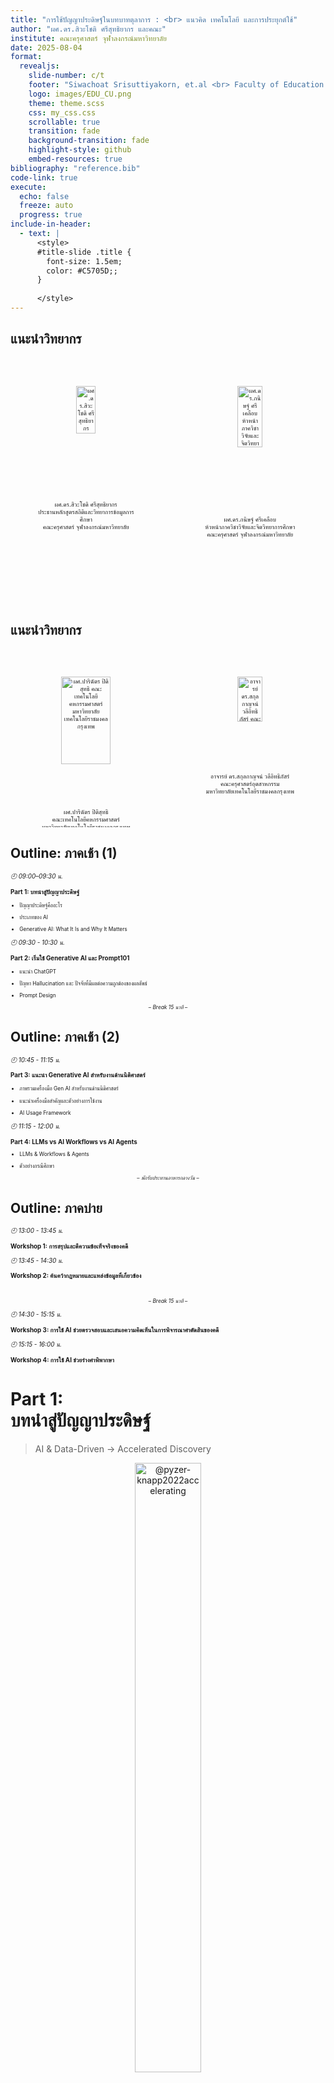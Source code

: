 ```yaml
---
title: "การใช้ปัญญาประดิษฐ์ในบทบาทตุลาการ : <br> แนวคิด เทคโนโลยี และการประยุกต์ใช้"
author: "ผศ.ดร.สิวะโชติ ศรีสุทธิยากร และคณะ"
institute: คณะครุศาสตร์ จุฬาลงกรณ์มหาวิทยาลัย
date: 2025-08-04
format:
  revealjs:
    slide-number: c/t
    footer: "Siwachoat Srisuttiyakorn, et.al <br> Faculty of Education Chulalongkorn University"
    logo: images/EDU_CU.png
    theme: theme.scss
    css: my_css.css
    scrollable: true
    transition: fade
    background-transition: fade
    highlight-style: github
    embed-resources: true
bibliography: "reference.bib"
code-link: true
execute:
  echo: false
  freeze: auto
  progress: true
include-in-header:
  - text: |
      <style>
      #title-slide .title {
        font-size: 1.5em;
        color: #C5705D;; 
      }
      
      </style>
---
```


## แนะนำวิทยากร

::::::: columns
:::: {.column width="50%"}
<center>

<br>

::: {style="font-size:70%;"}
![<br>ผศ.ดร.สิวะโชติ ศรีสุทธิยากร <br> ประธานหลักสูตรสถิติและวิทยาการข้อมูลการศึกษา <br> คณะครุศาสตร์ จุฬาลงกรณ์มหาวิทยาลัย](https://www.edu.chula.ac.th/sites/default/files/users/user31/SCC-removebg-preview.png){width="44%"}
:::

</center>
::::

:::: {.column width="50%"}
<center>

<br>

::: {style="font-size:70%;"}
![<br>ผศ.ดร.กนิษฐ์ ศรีเคลือบ <br> ห้วหน้าภาควิชาวิจัยและจิตวิทยาการศึกษา <br> คณะครุศาสตร์ จุฬาลงกรณ์มหาวิทยาลัย](https://www.edu.chula.ac.th/sites/default/files/users/user31/KSK-removebg-preview.png){width="50%"}
:::

</center>
::::
:::::::

## แนะนำวิทยากร

::::::: columns
:::: {.column width="50%"}
<center>

<br>

::: {style="font-size:70%;"}
![<br>ผศ.ปาริฉัตร ปิติสุทธิ <br> คณะเทคโนโลยีคหกรรมศาสตร์ <br> มหาวิทยาลัยเทคโนโลยีราชมงคลกรุงเทพ](images/oil.png){width="70%"}
:::

</center>
::::

:::: {.column width="50%"}
<center>

<br>

::: {style="font-size:70%;"}
![<br>อาจารย์ ดร.สกุลกาญจน์ วลีอิทธิภัสร์ <br> คณะครุศาสตร์อุตสาหกรรม <br> มหาวิทยาลัยเทคโนโลยีราชมงคลกรุงเทพ](images/JA.png){width="50%"}
:::

</center>
::::
:::::::

## Outline: ภาคเช้า (1)

::: {style="font-size:70%;"}
*🕘 09:00–09:30 น.*

**Part 1: บทนำสู่ปัญญาประดิษฐ์**
:::

::: {style="font-size:60%;"}
-   ปัญญาประดิษฐ์คืออะไร

-   ประเภทของ AI

-   Generative AI: What It Is and Why It Matters
:::

::: {style="font-size:70%;"}
*🕘 09:30 - 10:30 น.*

**Part 2: เริ่มใช้ Generative AI และ Prompt101**
:::

::: {style="font-size:60%;"}
-   แนะนำ ChatGPT

-   ปัญหา Hallucination และ ปัจจัยที่มีผลต่อความถูกต้องของผลลัพธ์

-   Prompt Design

<center>-- *Break 15 นาที* --</center>
:::

## Outline: ภาคเช้า (2)

::: {style="font-size:70%;"}
*🕘 10:45 - 11:15 น.*

**Part 3: แนะนำ Generative AI สำหรับงานด้านนิติศาสตร์**
:::

::: {style="font-size:60%;"}
-   ภาพรวมเครื่องมือ Gen AI สำหรับงานด้านนิติศาสตร์

-   แนะนำเครื่องมือสำคัญและตัวอย่างการใช้งาน

-   AI Usage Framework
:::

::: {style="font-size:70%;"}
*🕘 11:15 - 12:00 น.*

**Part 4: LLMs vs AI Workflows vs AI Agents**
:::

::: {style="font-size:60%;"}
-   LLMs & Workflows & Agents

-   ตัวอย่างกรณีศึกษา

<center>-- *พักรับประทานอาหารกลางวัน* --</center>
:::

## Outline: ภาคบ่าย

::: {style="font-size:70%;"}
*🕘 13:00 - 13:45 น.*

**Workshop 1: การสรุปและตีความข้อเท็จจริงของคดี**
:::

::: {style="font-size:70%;"}
*🕘 13:45 - 14:30 น.*

**Workshop 2: ค้นคว้ากฎหมายและแหล่งข้อมูลที่เกี่ยวข้อง**
:::

::: {style="font-size:60%;\""}
<br>

<center>-- *Break 15 นาที* --</center>
:::

::: {style="font-size:70%;"}
*🕘 14:30 - 15:15 น.*

**Workshop 3: การใช้ AI ช่วยตรวจสอบและเสนอความคิดเห็นในการพิจารณาคำตัดสินของคดี**
:::

::: {style="font-size:70%;"}
*🕘 15:15 - 16:00 น.*

**Workshop 4: การใช้ AI ช่วยร่างคำพิพากษา**
:::

# Part 1: <br>บทนำสู่ปัญญาประดิษฐ์

> AI & Data-Driven → Accelerated Discovery

<center>

![@pyzer-knapp2022accelerating](img/paradigm.png){width="50%"}

</center>

## ปัญญาประดิษฐ์คืออะไร ?

-   สาขาวิชา (Discipline) : AI เป็นสาขาวิชาหนึ่งในวิทยาการคอมพิวเตอร์ที่มุ่งเน้นศึกษาและพัฒนาวิธีการ/ทฤษฎีเพื่อสร้างโปรแกรม/เครื่องจักรที่สามารถเลียนแบบความสามารถของสมองมนุษย์

    -   การเรียนรู้ (learning)

    -   การให้เหตุผล (reasoning)

    -   การรับรู้ (perception)

    -   การแก้ปัญหา (problem solving)

    -   การปรับตัว (adaption)

## AI Ecosystem {.smaller}

<br>

![](https://media.springernature.com/full/springer-static/image/chp%3A10.1007%2F978-981-19-2879-6_1/MediaObjects/513316_1_En_1_Fig8_HTML.png){width="70%"}

## AI ไม่ได้มีแค่ ChatGPT, Gemini, Claude, ...

<br>

<center>

![@HuaweiTechnologies_Co_Ltd2023](images/stop-confusing-ai-with-generative-ai-v0-CqIVwX9Is9V1xygjLNaKYc14YKZuewL10xylYBKOuH4.webp){width="50%"}

</center>

## ประเภทของ AI

<br>

<center>

![@datakeen2020ai](img/3_stages_of_ai.png){width="90%"}

</center>

## AI in the Modern World (1) {.smaller}

:::::::::: columns
:::::: {.column width="50%"}
![](img/eyeAI.png){width="60%"}

> ::: {style="font-size: 50%;"}
> "Using **two types of neural network** - mathematical systems for identifying patterns in images or data - the Al system quickly **learnt to identify ten features of eye disease** from highly complex optical coherence tomography (OCT) scans. **The system was then able to recommend a referral decision based on the most urgent conditions detected.**" ... "Al was able to make the right referral recommendation more than **94% of the time** ..."
> :::

::: {style="font-size: 50%;"}
-   Diabetic Retinopathy

-   Age-related Macular Degeneration

-   Glaucoma

-   Retinal Detachment

-   Optic Neuropathy
:::

:::: {style="font-size: 70%;"}
::: caption2
https://www.ucl.ac.uk/ioo/news/2018/aug/artificial-intelligence-equal-experts-detecting-eye-diseases [-@ucl2018ai]
:::
::::
::::::

::::: {.column width="50%"}
Al system for breast cancer screening

![](img/ai_cancer.png){width="60%"} ![](img/ai_cancer2.png){width="70%"}

:::: {style="font-size: 50%;"}
</br>

::: caption
[@mckinney2020international]
:::
::::
:::::
::::::::::

## AI in the Modern World (2) {.smaller}

![https://knihovna.utb.cz/en/services/tools/grammarly/](images/paste-24.png)

## AI in the Modern World (3) {.smaller}

<left> ![สิวะโชติ และคณะ (2568)](images/paste-21.png){width="50%"}

::: caption2
สิวะโชติ และคณะ (2568)
:::

![](img/climate.png){width="75%"} </left>

::: caption2
@srisuttiyakorn2024technical
:::

## AI in the Modern World (4) {.smaller}

-   วิเคราะห์ร่องรอยความรู้

-   ทำนายแนวโน้มความรู้ในอนาคตจากร่องรอยความรู้ในปัจจุบัน

::::: columns
::: {.column width="50%"}
![](images/AI_example1.png){width="100%"}
:::

::: {.column width="50%"}
![@park2024enhancing](images/paste-23.png){fig-align="left" width="100%"}
:::
:::::

## AI in the Modern World (5) {.smaller}

-   AI chatbot ที่ออกแบบมาเพื่อเป็น “copilot” ด้านสุขภาพจิต

-   ใช้แนวทางของ CBT (Cognitive Behavioral Therapy) หรือ “การบำบัดทางความคิดและพฤติกรรม”

-   ติดตามสุขภาพจิตอย่างต่อเนื่อง

::::::: columns
:::: {.column width="50%"}
![](img/woebot.png){width="75%"}

::: caption2
https://woebothealth.com/[-@woebothealth2025]
:::
::::

:::: {.column width="40%"}
![](img/vitual_healthcare.png){width="100%"}

::: caption3
https://www.youper.ai/how-it-works
:::
::::
:::::::

## AI in the Modern World (6) {.smaller}

![](img/generativeAI_copy.png){width="40%"}

## Artificial Intelligence {.smaller}

<center>

![@HuaweiTechnologies_Co_Ltd2023](images/stop-confusing-ai-with-generative-ai-v0-CqIVwX9Is9V1xygjLNaKYc14YKZuewL10xylYBKOuH4.webp){width="50%"}

</center>

## Generative AI: What It Is and Why It Matters {.smaller}

<br>

::::::::: columns
::::::: {.column width="60%"}
::: {.fragment .fade-in style="font-size:80%;"}
**Generative AI** คือระบบปัญญาประดิษฐ์ที่สามารถสร้างข้อมูลใหม่ เช่น ข้อความ รูปภาพ เสียง โค้ด หรือวิดีโอ โดยอิงจากรูปแบบ (*patterns*) และโครงสร้าง (*structures*) ที่เรียนรู้จากข้อมูลจำนวนมาก
:::

::: {.fragment .fade-in style="font-size:80%;"}
กระบวนการสร้างไม่ได้เกิดจากการสุ่ม แต่เป็นการ **คำนวณทางสถิติ**\
เพื่อหา “ผลลัพธ์ที่มีความเป็นไปได้สูงสุด” ภายใต้บริบทที่กำหนด
:::

::: {.fragment .fade-in style="font-size:80%;"}
การสร้างเนื้อหาต้องอาศัย:

-   **Context**: บริบท เช่น ข้อความก่อนหน้า หรือข้อมูลแวดล้อม
-   **Prompt**: คำกระตุ้นที่ระบุภารกิจ รูปแบบ หรือเจตนาของผู้ใช้
:::

::: {.fragment .fade-in style="font-size:80%;"}
ผลลัพธ์ที่ได้จึงไม่ใช่ “ของใหม่โดยสมบูรณ์” (original content) แต่เป็นการจัดเรียงองค์ประกอบใหม่ตามความน่าจะเป็นของการเกิดร่วมกันของคำหรือพิกเซล ที่ คล้ายคลึงกับสิ่งที่เคยเรียนรู้มา แต่มีความยืดหยุ่นและสร้างสรรค์เพียงพอที่จะใช้งานในหลากหลายบริบท และตรงตามวัตถุประสงค์
:::
:::::::

::: {.column width="40%"}
![https://wordlift.io/blog/en/generative-ai-for-seo/](https://wordlift.io/blog/en/wp-content/uploads/sites/3/2023/07/Generative-AI-for-SEO-landscape-1.png)
:::
:::::::::

## Generative AI: หลักการทำงาน {.smaller}

<br>

::: {style="font-size:80%;"}
![](images/paste-26.png)
:::

# Part 2: เริ่มใช้ Generative AI และ Prompt 101

## ChatGPT {.smaller}

:::::: columns
:::: {.column width="50%"}
::: {style="font-size:90%;"}
1.  เข้าไปที่เว็บไซต์ [chat.openai.com](chat.openai.com)
2.  ลงทะเบียนหรือเข้าสู่ระบบ
3.  เลือกโมเดลที่ต้องการใช้
4.  ลองพิมพ์คำถามหรือคำสั่งในช่องข้อความ
5.  ตรวจสอบคำตอบที่ได้รับ ปรับปรุง และนำผลลัพธ์ไปใช้

![](images/paste-22.png){width="605"}
:::
::::

::: {.column width="50%"}
![https://openai.com/chatgpt/pricing/](images/paste-27.png)
:::
::::::

## ChatGPT {.smaller}

:::::: columns
:::: {.column width="50%"}
::: {style="font-size:90%;"}
1.  เข้าไปที่เว็บไซต์ [chat.openai.com](chat.openai.com)
2.  ลงทะเบียนหรือเข้าสู่ระบบ
3.  เลือกโมเดลที่ต้องการใช้
4.  ลองพิมพ์คำถามหรือคำสั่งในช่องข้อความ
5.  ตรวจสอบคำตอบที่ได้รับ ปรับปรุง และนำผลลัพธ์ไปใช้

![](images/paste-22.png){width="605"}
:::
::::

::: {.column width="50%"}
![](images/paste-28.png)
:::
::::::

## ChatGPT {.smaller}

:::::: columns
:::: {.column width="50%"}
::: {style="font-size:90%;"}
1.  เข้าไปที่เว็บไซต์ [chat.openai.com](chat.openai.com)
2.  ลงทะเบียนหรือเข้าสู่ระบบ
3.  เลือกโมเดลที่ต้องการใช้
4.  ลองพิมพ์คำถามหรือคำสั่งในช่องข้อความ
5.  ตรวจสอบคำตอบที่ได้รับ ปรับปรุง และนำผลลัพธ์ไปใช้

![](images/paste-22.png){width="605"}
:::
::::

::: {.column width="50%"}
![https://teamai.com/blog/large-language-models-llms/understanding-different-chatgpt-models/](images/paste-29.png)
:::
::::::

## กิจกรรมลองใช้ ChatGPT

> สถานการณ์ : ผู้เช่าได้ย้ายออกจากคอนโดตามสัญญาเช่าแล้ว แต่เจ้าของห้อง (ผู้ให้เช่า) แจ้งว่าจะไม่คืนเงินประกันจำนวน 15,000 บาท โดยอ้างว่าต้องนำไปซ่อมแซมห้อง

ผู้ให้เช่าทำผิดกฎหมายหรือไม่ ?

## กิจกรรมลองใช้ ChatGPT : Prompt แบบที่ 1 {visibility="hidden"}

::: {style="font-size:80%;"}
"ผมเป็นผู้เช่าได้ย้ายออกจากคอนโดตามสัญญาเช่าแล้ว แต่เจ้าของห้อง (ผู้ให้เช่า) แจ้งมาว่าจะไม่คืนเงินประกันจำนวน 15,000 บาท โดยอ้างว่าต้องนำไปซ่อมแซมห้อง แบบนี้ผิดกฎหมายมั้ย ไม่คืนได้หรอ??"
:::

## กิจกรรมลองใช้ ChatGPT : Prompt Design แบบที่ 2 {visibility="hidden"}

::: {style="font-size:80%;"}
ในฐานะที่ปรึกษากฎหมาย ช่วยวิเคราะห์สถานการณ์และให้คำแนะนำตามกฎหมายไทย

ข้อเท็จจริง:

1.  ทำสัญญาเช่าคอนโด 1 ปี สิ้นสุดวันที่ 30 มิถุนายน 2568 วางเงินประกัน 15,000 บาท

2.  ย้ายออกและส่งมอบห้องคืนในสภาพเรียบร้อยเมื่อวันที่ 30 มิถุนายน 2568

3.  วันนี้ (31 กรกฎาคม 2568) เจ้าของห้องแจ้งผ่าน LINE ว่าจะยึดเงินประกันทั้งหมด 15,000 บาท เพื่อเป็นค่าทาสีผนังใหม่ และค่าล้างแอร์ ซึ่งรายการเหล่านี้ไม่ได้ระบุว่าเป็นความเสียหายที่ผู้เช่าต้องรับผิดชอบในสัญญา

สิ่งที่ต้องการ: สิทธิของผู้เช่าตามกฎหมายในกรณีนี้มีอะไรบ้าง?

1.  การกระทำของเจ้าของห้องขัดต่อกฎหมายหรือไม่ อย่างไร?

2.  ขั้นตอนที่ควรดำเนินการต่อไปควรเป็นอย่างไรบ้าง (เรียงลำดับจากง่ายไปยาก)

3.  โปรดอ้างอิงตัวบทกฎหมายที่เกี่ยวข้อง เช่น ประกาศคณะกรรมการว่าด้วยสัญญาฯ
:::

## ปัญหา Hallucination {.smaller}

<left> ![](images/paste-30.png){width="45%"} </left>

<br>

AI hallucination หมายถึงกรณีที่ระบบปัญญาประดิษฐ์ (AI) สร้างเนื้อหาหรือคำตอบที่ **ไม่ได้อิงจากข้อมูลจริงหรือข้อมูลที่ได้รับมา** ซึ่งอาจทำให้ AI สร้างข้อมูลที่**ไม่ถูกต้อง นำไปสู่ความเข้าใจผิด หรือแต่งขึ้นทั้งหมด** ซึ่งอาจก่อให้เกิดปัญหาในหลายบริบทของการใช้งาน

-   **สร้างข้อมูลเท็จโดยสิ้นเชิง (total fabrication)** -- สร้างแก่นของเรื่องราวที่ไม่มีอยู่จริงขึ้นมาทั้งหมด เช่น อ้างอิงหลักฐานข้อมูลผิด ให้เหตุผลผิด นำไปสู่การสร้างข้อสรุปผิด

-   **ผสมผสานระหว่างข้อมูลจริงและเท็จ (mixing true & false)** -- หลักการโดยรวมถูกต้อง แต่อาจยกตัวอย่างหรือหลักฐานข้อมูลประกอบที่ไม่มีอยู่จริง

-   **สรุปความเกินจริง (faulty inference)** -- ข้อมูลตั้งต้นถูก แต่ข้อสรุปตีความเกินขอบเขตการอ้างอิงของข้อมูล

## ปัจจัยที่มีผลต่อความถูกต้อง/เหมาะสมของผลลัพธ์ {.smaller}

::: {style="font-size:85%;"}
-   **Model**

    -   พื้นความรู้เดิม (Knowledge Base) โมเดลถูก train มาด้วยข้อมูลอะไรบ้าง สิ้นสุด ณ ตอนไหน มีความเป็นปัจจุบันมากน้อยแค่ไหน

    -   สถาปัตยกรรมของโมเดล

    -   ขนาดและความสามารถในการให้เหตุผล โมเดลขนาดใหญ่มักมีความสามารถในการคิดเชิงเหตุผล หรือคิดในปัญหาซับซ้อนได้ดีกว่า

    -   การปรับจูนเฉพาะทาง (Fine-tuning) ช่วยให้โมเดลเข้าใจบริบทเฉพาะทางได้ดีขึ้น

-   **Prompt**

    -   กระบวนการกระตุ้นเพื่อให้ LLM แสดงผลลัพธ์ตามที่ต้องการ

    -   Prompt ชัดเจน ไม่กำกวม และบอกสิ่งที่ต้องการอย่างละเอียด จะได้ผลลัพธ์ที่ดีกว่า

    -   เทคนิคการ Prompt ที่แตกต่างกันอาจให้ผลลัพธ์แตกต่างกันไปด้วย (อาจไม่จริงเสมอไปโดยเฉพาะกับโมเดลขนาดใหญ่ที่มีประสิทธิภาพสูง เช่น gpt-o1, gpt-o3)

-   **Context**

    -   ข้อมูลแวดล้อมที่ป้อนเข้าไปพร้อมกับ Prompt เช่น เนื้อหาจากเอกสาร, บทสนทนาก่อนหน้า, หรือข้อมูลเฉพาะที่โมเดลไม่เคยรู้มาก่อน

    -   กระบวนการจัดหา Context ที่ถูกต้องก็เป็นปัจจัยที่มีผลด้วย
:::

## Prompt Design

> "คุณภาพของ prompt ส่งผลต่อคุณภาพของผลลัพธ์"

<center>

![https://llmnanban.akmmusai.pro/Introductory/Prompt-Elements/](https://llmnanban.akmmusai.pro/images/elements.png){width="50%"}

</center>

## เทคนิคการออกแบบ Prompt : In-Context Learning Strategy {.smaller}

-   **Basic Prompting**

    -   Zero-Shot Prompting

    -   One-Shot Prompting

    -   Few-Shot Prompting

-   **Advance Prompting**

    -   Chain-of-Thought

    -   Constitutional Prompting

    -   Template Design

## Zero-shot prompting

::: {style="font-size:80%;"}
เจ้าของหอพักเข้าห้องผู้เช่าโดยไม่แจ้งล่วงหน้า และนำทรัพย์สินของผู้เช่าออกไป ขอให้สรุปประเด็นข้อกฎหมายที่ต้องวินิจฉัย
:::

## One-Shot Prompting

::: {style="font-size:80%;"}
-   ตัวอย่าง: ภาษากฎหมาย: ผู้ใดลักทรัพย์ผู้อื่น ต้องระวางโทษจำคุกไม่เกินสามปี หรือปรับไม่เกินหกหมื่นบาท หรือทั้งจำทั้งปรับ\
    ภาษาชาวบ้าน: ถ้าใครขโมยของคนอื่น อาจติดคุกไม่เกิน 3 ปี หรือโดนปรับไม่เกิน 60,000 บาท หรือทั้งติดคุกทั้งโดนปรับ

-   ภาษากฎหมาย: ผู้ให้เช่าต้องส่งมอบทรัพย์ให้ผู้เช่าตามที่ตกลงกันไว้\
    ภาษาชาวบ้าน:...

<br>

แปลงข้อความทางกฎหมายให้เป็นภาษาที่ประชาชนเข้าใจง่าย
:::

## Few-Shot Prompting

::: {style="font-size:80%;"}
-   ตัวอย่างที่ 1:\
    สถานการณ์: นาย ก. ขโมยโทรศัพท์จากกระเป๋าของนาย ข.\
    กฎหมายที่เกี่ยวข้อง: ประมวลกฎหมายอาญา มาตรา 334 (ลักทรัพย์)

-   ตัวอย่างที่ 2:\
    สถานการณ์: นางสาว ค. ปลอมลายเซ็นในเช็คเงินสดเพื่อเบิกเงิน\
    กฎหมายที่เกี่ยวข้อง: ประมวลกฎหมายอาญา มาตรา 264 (ปลอมเอกสาร)

-   สถานการณ์ใหม่:\
    นาย ง. ทำร้ายร่างกายนาย จ. จนได้รับบาดเจ็บสาหัส\
    กฎหมายที่เกี่ยวข้อง:

<br>

ระบุหมวดกฎหมายหรือมาตราที่เกี่ยวข้องในประมวลกฎหมายอาญา
:::

## Chain-of-Thought (CoT) (1) {.smaller}

Chain-of-Thought Prompting คือเทคนิคการออกแบบ prompt ที่ให้โมเดลภาษารู้จักการคิดแบบมีเหตุผลเป็นขั้นเป็นตอน หรือแสดงวิธีคิด/วิธีทำออกมาก่อนจะสรุปเป็นคำถามสุดท้าย (step-by-step reasoning)

แทนที่จะให้โมเดลตอบทันที...

> ใช้ prompt กระตุ้นให้โมเดลแจกแจงกระบวนการคิด การให้เหตุผล วิธีการคำนวณ หรือการดำเนินงานเพื่อนำไปสู่ผลลัพธ์ออกมาทีละขั้น

-   ลดปัญหา Hallucination

-   เพิ่มความโปร่งใส คุณภาพคำตอบดีขึ้น

-   สอดคล้องกับหลักการ Human in the Loop/Human Center Mindset

## Chain-of-Thought (CoT) (2) {.smaller}

::: {style="font-size:110%;"}
สถานการณ์

```         
เมื่อวันที่ 10 พฤศจิกายน 2560 นายโมทย์ นายสมคิด และพวกรวม 10 คน ได้ประชุมวางแผนให้นายโมทย์ใช้ลูกระเบิดชนิดสังหารขว้างใส่ห้องแถวไม้ 2 ชั้นของนายขุน โดยชั้นล่างเปิดเป็นร้านขายของ และชั้นบนเป็นที่พักอาศัยของนายขุนและครอบครัว แต่เกิดอุปสรรคจึงได้ยกเลิกแผนการ

ต่อมาในวันที่ 12 พฤศจิกายน 2560 นายโมทย์และพวกรวม 9 คน ได้นัดประชุมวางแผนอีกครั้ง โดยในครั้งนี้นายสมคิดไม่ได้เข้าร่วมประชุมด้วย

เมื่อประชุมเสร็จแล้ว นายโมทย์จึงเดินทางไปที่บ้านของนายขุน เมื่อถึงบ้าน นายโมทย์เห็นนายขุนและครอบครัวทุกคนขับรถออกจากบ้านไป หลังจากนั้นประมาณ 10 นาที นายโมทย์จึงใช้ลูกระเบิดชนิดสังหารขว้างใส่ห้องแถวไม้ของนายขุน เป็นเหตุให้ฝาบ้าน ประตูบ้าน และกระจกช่องลม ซึ่งเป็นส่วนหนึ่งของตัวบ้าน ได้รับความเสียหายจากแรงระเบิด

สิบตำรวจเอกดำรง และดาบตำรวจอิทธิพล ซึ่งพบเห็นการกระทำความผิดของนายโมทย์ จึงเข้าจับกุมและนำส่งพนักงานสอบสวน โดยทั้งสองนายเดินขนาบข้างและคล้องแขนนายโมทย์ไว้คนละข้าง

ระหว่างทาง นายศึกษากับพวกประมาณ 10 ถึง 15 คน ซึ่งเป็นเพื่อนของนายโมทย์ ได้เข้ามาแย่งตัวนายโมทย์ โดยนายศึกษาดึงตัวนายโมทย์ และใช้เท้าถีบสิบตำรวจเอกดำรง และดาบตำรวจอิทธิพล ขณะเดียวกัน นายโมทย์พยายามดิ้นรนเพื่อให้พ้นจากการถูกควบคุมตัว เป็นเหตุให้เท้าของนายโมทย์ไปถูกสิบตำรวจเอกดำรง และดาบตำรวจอิทธิพล
```
:::

**Zero-Shot Prompting**

::: {style="font-size:110%;"}
```         
ให้วินิจฉัยว่า นายโมทย์ นายสมคิด และนายศึกษา มีความผิดตามประมวลกฎหมายอาญาฐานใดหรือไม่?
```
:::

**Single-Turn CoT**

::: {style="font-size:110%;"}
```         
นายโมทย์ มีความผิดตามประมวลกฎหมายอาญาฐานใดหรือไม่ ช่วยอธิบายเหตุผลด้วย
```
:::

::: {style="font-size:90%;"}
ผลลัพธ์ที่ได้เป็นอย่างไร? แตกต่างกันหรือไม่?
:::

## Chain-of-Thought (CoT): Multi-Turn CoT {.smaller}

-   CoT ไม่จำเป็นต้องดำเนินการจบใน prompt เดียว ผู้ใช้สามารถออกแบบป้อน prompt หลาย ๆ รายการ อย่างเป็นลำดับ

-   ได้ร่วมคิดไปกับโมเดล เห็นกระบวนการคิดระหว่างทาง (สอดคล้องกับ concept explainable AI)

-   สามารถให้ feedback หรือให้ข้อมูลใหม่แต่โมเดลได้ระหว่างกระบวนการคิด

::: {style="font-size:120%;"}
```         
1. วิเคราะห์พฤติกรรมของ “นายโมทย์”

(1.1) พฤติกรรมที่เกิดขึ้น:
    – ขว้างลูกระเบิดใส่ห้องแถวไม้ของนายขุน
    – ทำให้ทรัพย์สินเสียหาย เช่น ฝาบ้าน ประตูบ้าน กระจก

(1.2) ข้อเท็จจริง:
    – บ้านเป็นอาคาร 2 ชั้น ซึ่งชั้นบนใช้เป็นที่อยู่อาศัยของเจ้าของบ้านและครอบครัว
    – แม้ไม่มีคนอยู่ขณะเกิดเหตุ แต่โดยสภาพถือว่าเป็นอาคารที่มีคนอยู่อาศัย

(1.3) วิเคราะห์กฎหมายที่เกี่ยวข้อง:
    - มาตรา 218(2): วางเพลิงหรือทำให้เกิดระเบิดแก่ทรัพย์ในอาคารที่คนอาศัยอยู่ → มีความผิด
    - มาตรา 358: ทำให้เสียทรัพย์
    - มาตรา 138 วรรคสอง: ต่อสู้ขัดขวางเจ้าพนักงาน โดยใช้กำลังระหว่างถูกจับกุม

(1.4) สรุปความผิดของนายโมทย์ พร้อมอธิบายเหตุผล 
```
:::

ผลลัพธ์ที่ได้เป็นอย่างไร แตกต่างกันหรือไม่?

## The ABCDE Framework for Legal Professionals

[ContractPodAI](https://contractpodai.com/news/ai-prompts-for-legal-professionals/) แนะนำกรอบแนวคิด ABCDE

::: {style="font-size:90%;"}
-   **Audience/Agent Definition:** กำหนดบทบาทของ AI
-   **Background Context:** ให้บริบทที่เกี่ยวข้อง รวมทั้งรายละเอียดคดี มาตรฐานทางกฎหมาย และข้อมูลเขตอำนาจศาล
-   **Clear Instructions:** ระบุสิ่งที่ต้องการและรูปแบบที่ชัดเจน
-   **Detailed Parameters:** กำหนดขอบเขต โทนเสียง ความยาว และข้อกำหนดการอ้างอิง
-   **Evaluation Criteria:** ระบุมาตรฐานสำหรับการประเมินคุณภาพของคำตอบ
:::

## The ABCDE Framework for Legal Professionals {.smaller}

-   Basic Prompting: "จากไฟล์ข้อมูลที่ upload ให้ ร่างคำพิพากษาให้หน่อย"

::::::: columns
:::: {.column width="50%"}
-   ABCDE Prompt:

::: {style="font-size:65%;"}
1.  โปรดทำตัวเป็น ผู้พิพากษาศาลชั้นต้นที่มีประสบการณ์ในคดีอาญา

2.  พิจารณาคดีที่จำเลยคือ นายโมทย์ ได้ขว้างระเบิดใส่อาคารไม้ 2 ชั้นของนายขุน และต่อสู้เจ้าหน้าที่ขณะถูกจับกุม คดีมีบุคคลอื่นที่เกี่ยวข้องคือ นายสมคิด ผู้ร่วมประชุมวางแผนครั้งแรก และ นายศึกษา ผู้เข้าช่วยเหลือให้หลบหนี

3.  กรุณาร่าง คำพิพากษาแบบเป็นทางการสำหรับนายโมทย์ โดยอิงจากข้อสรุปข้างต้น และแยกพิเคราะห์พฤติกรรมและความผิดอย่างเป็นระบบ

4.  ขอให้ใช้รูปแบบคำพิพากษาศาล ได้แก่:

    -   ข้อเท็จจริงที่รับฟังได้

    -   ปัญหาที่ต้องวินิจฉัย

    -   เหตุผลของศาลโดยอ้างกฎหมาย

    -   คำพิพากษา

5.  กรุณาใช้ ภาษากฎหมายที่เหมาะสม มีความชัดเจน ไม่ใช้ภาษาพลเรือนทั่วไป และ อ้างบทกฎหมายอาญาที่เกี่ยวข้อง เช่น มาตรา 218, 138, 189 คำพิพากษาควรเป็นกลาง, มีเหตุผลรองรับข้อวินิจฉัย และ ไม่นำเสนอความเห็นส่วนตัวเกินจำเป็น
:::

👉🏾 [ดาวน์โหลดไฟล์ผลลัพธ์](https://docs.google.com/document/d/1pwKaz-4V3P6ry7tQDazdQgKrPwtiS-Ur/edit?usp=drive_link&ouid=118010069578157348024&rtpof=true&sd=true)
::::

::: {.column width="5%"}
:::

::: {.column width="45%"}
<br>

![](images/paste-31.png){width="100%"}
:::
:::::::

# Part 3: แนะนำ Generative AI สำหรับงานด้านนิติศาสตร์

> ตัวอย่างทนายความ 995 จาก 1,000 คน ในสหราชอาณาจักรระบุว่าการมาของ Gen AI มีผลกระทบอย่างมีนัยสำคัญต่อการทำงาน

## แนวโน้มการใช้ Gen AI ในด้านงานนิติศาสตร์ {.smaller}

> Goldman Sachs economists predict AI could automate 44% of legal work

-   ใช้เป็นผู้ช่วยทุ่นแรง ลดภาระงานประจำลง เช่น ค้นหาเอกสาร สรุปเนื้อหาจากเอกสาร หรือร่างเอกสาร

-   ใช้ทำงานเฉพาะทางที่ซับซ้อน เช่น ช่วยทำวิจัยทางกฎหมาย ค้นหา/เปรียบเทียบคำพิพากษา วิเคราะห์เอกสารทางกฎหมาย ตีความคำศัพท์/ภาษาทางกฎหมาย

![https://research.aimultiple.com/generative-ai-legal/](https://research.aimultiple.com/wp-content/uploads/2023/04/AI-automation-by-industries-1224x574.png.webp){width="80%"}

## ความสามารถของ Gen AI ด้านกฎหมาย {.smaller}

-   GPT-4 มีความแม่นยำเพิ่มขึ้น 26.5% เมื่อเทียบกับ ChatGPT

-   คะแนนของ GPT-4 สูงกว่าค่าเฉลี่ยของผู้สอบที่เป็นมนุษย์มากกว่า 7%

![](images/paste-64.png){width="60%"}

## ความสามารถ Gen AI ทางด้านกฎหมาย

![](images/paste-65.png){width="60%"}

## ตัวอย่าง Gen AI สำหรับงานด้านนิติศาสตร์

-   [AI ช่วยด้านการวิจัยกฎหมาย (Legal Research)](https://www.youtube.com/watch?v=i5-cc6rxQd8)

-   [AI วิเคราะห์แนวโน้มการเกิดอาชญากรรม/การพยากรณ์การกระทำผิดซ้ำ](https://www.youtube.com/watch?v=ZMsSc_utZ40)

-   [AI ช่วยจัดการระบบการนัดหมายต่าง ๆ ของศาล](https://www.youtube.com/watch?v=tMOS6_hG-N0)

-   [AI ในการจำลองสถานการณ์เมื่อการตัดสินคดีเสร็จสิ้น](https://www.youtube.com/watch?v=cK9GpvDZNDM)

## ความสามารถของ Gen AI ทางด้านกฎหมาย

![](images/paste-66.png){width="635"}

## Gen AI สำหรับงานด้านกฎหมาย

> ไม่มีเครื่องมือใดที่ดีที่สุดสำหรับทุกงาน การเลือกใช้ให้ถูกประเภทคือหัวใจสำคัญ

![](img/generativeAI_copy.png){width="10%"}

## ภาพรวมเครื่องมือ Gen AI สำหรับงานด้านกฎหมาย {.smaller}

::: {style="font-size:50%;"}
<br>
:::

::: {style="font-size:90%;"}
**กลุ่มที่ 1: โมเดลภาษาอเนกประสงค์ (General-Purpose LLMs)** เป็น AI ที่มีความสามารถทางภาษาและตรรกะสูง เหมาะกับงานที่ต้องการ "การคิด" วิเคราะห์ และสังเคราะห์ข้อมูล

-   [ChatGPT](https://chatgpt.com/)
-   [Gemini](https://gemini.google.com/)
-   [Claude](https://claude.ai/)

**กลุ่มที่ 2: AI เพื่อการสืบค้น (AI for Research)** เป็น AI ที่เน้นการค้นหาข้อมูลล่าสุดจากอินเทอร์เน็ต พร้อมแสดงแหล่งอ้างอิงเพื่อการตรวจสอบย้อนกลับ

-   [Perplexity](https://www.perplexity.ai/)

-   Chatgpt/Claude/Gemini

-   [Consensus](https://consensus.app/)/[Elicit](https://elicit.com/)

**กลุ่มที่ 3: ผู้ช่วยจัดการความรู้ (Knowledge Assistant)** เป็น AI ที่ทำงานกับเอกสารส่วนตัวจำนวนมากที่เราป้อนเข้าไป เพื่อช่วยสกัดและเชื่อมโยงข้อมูล

-   [NotebookLM](https://notebooklm.google.com/)
:::

## เปรียบเทียบ Gen AI

![https://creatoreconomy.so/p/chatgpt-vs-claude-vs-gemini-the-best-ai-model-for-each-use-case-2025](images/paste-32.png){width="588"}

## 

![](images/paste-33.png){width="40%"}

::::: columns
::: {.column width="50%"}
<br>

-   สืบค้น/สรุปข้อมูลแบบ real-time พร้อมให้แหล่งอ้างอิง (citation)

-   สามารถเลือก/ระบุแหล่งข้อมูลที่ต้องการค้นหา

-   ระบบช่วยค้นหาเชิงลึกแบบต่อเนื่องด้วย Copilot Mode
:::

::: {.column width="50%"}
<br> ![](images/paste-34.png)
:::
:::::

## 

![](images/paste-33.png){width="40%"}

::::: columns
::: {.column width="50%"}
<br>

-   สืบค้น/สรุปข้อมูลแบบ real-time พร้อมให้แหล่งอ้างอิง (citation)

-   สามารถเลือก/ระบุแหล่งข้อมูลที่ต้องการค้นหา

-   ระบบช่วยค้นหาเชิงลึกแบบต่อเนื่องด้วย Copilot Mode
:::

::: {.column width="50%"}
<br> ![](images/paste-35.png)
:::
:::::

## 

![](images/paste-33.png){width="40%"}

::::: columns
::: {.column width="50%"}
การใช้งานในบริบทวิชาการ ตัวอย่าง Prompt เช่น “บทความวิชาการ/งานวิจัยเกี่ยวกับ AI ในงานนิติศาสตร์”

![](images/paste-36.png){width="100%"}
:::

::: {.column width="50%"}
![](images/paste-37.png)
:::
:::::

## 

![](images/paste-33.png){width="40%"}

การติดตามประเด็นที่น่าสนใจจากคำตอบ

![](images/paste-38.png)

## 

![](images/paste-33.png){width="40%"}

::::: columns
::: {.column width="50%"}
การบันทึกและแชร์ข้อมูล

![](images/paste-40.png)
:::

::: {.column width="50%"}
<br>

![](images/paste-39.png)

<center>แหล่งที่มาของข้อมูล</center>
:::
:::::

##  {.smaller}

![](images/paste-33.png){width="40%"}

::::: columns
::: {.column width="50%"}
**Research Mode**

-   การสืบค้นเชิงลึก (Deep Research Capability)

-   ความรวดเร็วในการสืบค้น

-   สรุปคำตอบในรูปแบบรายงานเชิงวิชาการ

    ![](images/paste-80.png){width="467"}
:::

::: {.column width="50%"}
![](images/paste-81.png)
:::
:::::

##  {.smaller}

![](images/paste-33.png){width="40%"}

::::: columns
::: {.column width="50%"}
**Labs Mode**

-   การพัฒนาเว็บแอปขนาดเล็ก (Mini Apps)

-   พื้นที่จัดเก็บไฟล์อย่างเป็นระบบ (Assets Tab)

-   การสร้างภาพและกราฟ (Chart & Image Creation)

-   การค้นคว้าเชิงลึกจากแหล่งข้อมูลออนไลน์ (Deep Web Browsing)

    ![](images/paste-82.png){width="363"}
:::

::: {.column width="50%"}
![](images/paste-83.png)
:::
:::::

##  {.smaller}

![](images/paste-67.png){width="500" height="70"}

<br>

NotebookLM คือเครื่องมือ AI จาก Google ที่ออกแบบให้ “อ่าน สรุป และวิเคราะห์เอกสาร”

-   ช่วยให้ผู้ใช้งาน อัปโหลดเอกสาร แล้วถามคำถามเกี่ยวกับเอกสารนั้นได้โดยตรง

-   เหมาะสำหรับเอกสารจำนวนมาก เช่น คำพิพากษา ตำรากฎหมาย รายงานสำนวน

🦾 จุดเด่น

-   ตอบคำถามจาก “เอกสารของเรา” เท่านั้นโดยไม่ใช้ข้อมูลจาก Pre-Trained data และข้อมูลภายนอก

-   ใช้งานง่าย ไม่ต้องพิมพ์ prompt ยาว

-   มีความเป็นส่วนตัว ปลอดภัยกว่าการใช้ AI ทั่วไป (ข้อมูลไม่รั่วไหล)

## NotebookLM ทำอะไรได้บ้างในงานของผู้พิพากษา {.smaller}

<br>

:::::: columns
:::: {.column width="40%"}
::: {style="font-size:70%;"}
-   ก่อนพิจารณาคดี
    -   สรุปข้อเท็จจริงจากคำพิพากษาเดิม
    -   สกัดประเด็นข้อกฎหมายสำคัญ
-   ระหว่างพิจารณาหรือการเขียนคำพิพากษา
    -   เปรียบเทียบแนวคำวินิจฉัย/ฎีกา
    -   ตรวจสอบคำอธิบายกฎหมายจากเอกสารอ้างอิง
-   งานวิชาการ
    -   จัดทำบทความวิเคราะห์
    -   สรุป/สังเคราะห์เนื้อหากฎหมาย บทความวิชาการ กรณีศึกษาต่าง ๆ
:::
::::

::: {.column width="60%"}
![](images/paste-70.png)
:::
::::::

## สามารถ Upload เอกสารได้หลาย Format {.smaller}

ครอบคลุมเอกสารดิจิทัลที่มีในปัจจุบัน

![](images/paste-71.png)

## ตัวอย่างการใช้งาน NotebookLM {.smaller}

<br>

::::: columns
::: {.column width="50%"}
![](images/paste-72.png)
:::

::: {.column width="50%"}
🫱🏼 [ลิงค์เอกสารต้นฉบับ](https://image.mfa.go.th/mfa/0/6p4M7ae5k9/(2)_CISG_powerpoint.pdf)

![](images/paste-73.png)
:::
:::::

## เครื่องมือใน NotebookLM

![](images/paste-74.png)

## ตัวอย่างผลลัพธ์ที่ได้

![](images/paste-75.png)

## ตัวอย่างผลลัพธ์ที่ได้

![](images/paste-76.png)

## ตัวอย่างผลลัพธ์ที่ได้

<left> [![Audio Overview](images/paste-77.png){width="252"}](https://notebooklm.google.com/notebook/298ea058-a774-4c95-9d1e-6e80a7fd2181/audio)

:::: {style="font-size:50%;"}
::: caption3
Audio Overview of CISG
:::
::::

</left>

<left> ![Mindmap](images/paste-79.png){width="711"}

:::: {style="font-size:50%;"}
::: caption3
Mindmap of CISG
:::
::::

</left>

## AI Usage Framework

::::: columns
::: {.column width="50%"}
![](images/paste-61.png)
:::

::: {.column width="50%"}
![](images/paste-59.png)
:::
:::::

## Human in the Loop

![https://www.klippa.com/en/blog/information/human-in-the-loop/](images/paste-63.png)

# Part 4: LLMs vs AI Workflows vs AI Agents

## LLMs {.smaller}

-   โมเดลภาษาขนาดใหญ่ที่เป็นพื้นฐานของแอปพลิเคชัน AI เช่น ChatGPT, Google Gemini และ Claude

-   เก่งมากในงานด้านภาษา : แปล สรุป แก้ไข สร้างเนื้อหาใหม่ ...

-   มีภูมิความรู้จำกัด ขึ้นอยู่กับ pre-trained data ไม่ทราบข้อมูลเฉพาะบุคคลหรือบริบทต่าง ๆ ของงาน/องค์กร

-   การทำงานเป็นแบบ passive ตอบสนองเฉพาะคำสั่งและข้อมูลที่ได้รับ ไม่สามารถตัดสินใจหรือวางแผนการดำเนินงานได้เอง

![](images/paste-22.png){width="605"}

## AI Workflows (1) {.smaller}

-   ต่อยอดจาก LLMs โดยกำหนดเส้นทาง/กระบวนการทำงานเอาไว้ล่วงหน้า (โดยมนุษย์) เรียกกระบวนการนี้ว่า Workflow

-   ภายใน Workflow นี้ LLM สามารถเข้าถึงและดึงข้อมูลจากเครื่องมือภายนอก เช่น ค้นหาข้อมูลใน google calendar, weather API, calculator, databases, ...

<center>![](images/paste-41.png){width="50%"}</center>

## AI Workflows (2)

::::: columns
::: {.column width="50%"}
<center>

![](images/paste-22.png){width="100%"}

![](images/paste-44.png)

</center>
:::

::: {.column width="50%"}
![](images/paste-42.png)

![](images/paste-43.png)
:::
:::::

## AI Workflows (3) {.smaller}

ข้อจำกัดของ Workflow คือไม่สามารถทำงานนอกเหนือจากเส้นทางที่กำหนด

::::: columns
::: {.column width="50%"}
<center>![](images/paste-44.png)</center>
:::

::: {.column width="50%"}
![](images/paste-45.png)
:::
:::::

## AI Workflows (4) {.smaller}

::::: columns
::: {.column width="50%"}
![](images/paste-46.png)
:::

::: {.column width="50%"}
![](images/paste-47.png)
:::
:::::

## AI Workflows (5)

![](images/paste-48.png)

## AI Workflows emulate Human Decision-Making

![](images/paste-49.png)

![](images/paste-50.png)

## AI Workflows: Perplexity + NotebookLM + ChatGPT {.smaller}

-   วิธีที่ง่ายที่สุดและไม่ต้องเขียนโค้ดเลย เหมาะสำหรับการทำงานเป็นครั้งคราว

-   ให้ผู้ใช้ทำหน้าที่เป็นผู้ควบคุม (orchestrator) เอง

    -   กำหนดเป้าหมาย

    -   กำหนดกระบวนการทำงาน

    -   มอบหมายงานให้ LLM แต่ละตัวทำอย่างเหมาะสมภายในกระบวนการ

    -   ส่งต่อ input/output ให้กับ LLM ตามกระบวนการที่กำหนด

    -   ประเมินผลลัพธ์

## AI Workflows: Perplexity + NotebookLM + ChatGPT {.smaller}

-   เป้าหมาย : ร่างหลักการและเหตุผล ข้อเสนอโครงการพัฒนาระบบบริหารจัดการคดีดิจิทัล

-   ข้อมูลที่ใช้ในการทำงาน

    -   ความคิดเห็นจาก stakeholder

    -   ยุทธศาสตร์ศาลยุติธรรม TRUST

    -   แผนพัฒนาดิจิทัล

    -   Literature เกี่ยวกับระบบศาลดิจิทัลหรือระบบที่เกี่ยวข้องในต่างประเทศ

-   กระบวนการทำงาน : หาและเก็บรวบรวมข้อมูล --\> วิเคราะห์/สังเคราะห์ข้อมูล --\> ร่างหลักการและเหตุผล (สภาพที่คาดหวัง + สภาพปัจจุบัน + Gap analysis ...)

🙈 [ดาวน์โหลด materials สำหรับตัวอย่าง](https://drive.google.com/drive/folders/1_HeS7ZCivc0Y2wI5N3tj6R5GV8HgULHH?usp=drive_link)

## AI Agents (1) {.smaller}

-   ข้อจำกัดของ Workflow คือไม่สามารถทำงานนอกเหนือจากเส้นทางที่กำหนด

-   นำ LLM เข้ามาแทนที่มนุษย์ในฐานะผู้ควบคุม/ตัดสินใจกระบวนการทำงานทั้งหมด

-   มนุษย์มีบทบาทแค่บอกเป้าหมาย/ผลลัพธ์ที่อยากได้เท่านั้น ที่เหลือ AI Agent จะทำการคิดให้เหตุผล ดำเนินการและควบคุมการดำเนินการจนบรรลุเป้าหมายเอง

-   แนวคิดหลักที่นำมาพัฒนา AI Agent เรียกว่า React Framework

-   คุณสมบัติสำคัญของ AI Agents

    -   ตั้งเป้าหมายได้เอง

    -   ตัดสินใจและวางแผน

    -   ทำงานหลายขั้นตอนอัตโนมัติ

    -   มีความต่อเนื่อง

    -   สามารถเชื่อมต่อเครื่องมือหรือแหล่งข้อมูลภายนอก

## AI Agents (2)

-   [ChatGPT Agent](https://openai.com/index/introducing-chatgpt-agent/)

-   Claude + Extended Thinking + Connectors

-   [Manus](https://manus.im/)

![](images/paste-51.png){width="50%"}

## [AI Agents](https://chatgpt.com/share/688b4600-40b0-8003-975f-e2efc1732bd4)(3)

::::: columns
::: {.column width="40%"}
![](images/paste-52.png)

![](images/paste-53.png){width="228"}
:::

::: {.column width="60%"}
![](images/paste-58.png){width="90%"}
:::
:::::

## เปรียบเทียบสามระดับของ AI {.smaller}

::: {style="font-size:80%;"}
| ประเด็น | LLM | AI Workflow | AI Agent |
|------------------|------------------|------------------|-------------------|
| **การเข้าถึงข้อมูล** | ไม่มีการดึงข้อมูลภายนอก | ดึงข้อมูลจากเครื่องมือภายนอกตามเส้นทางที่กำหนด | ดึงข้อมูลจากหลายแหล่งและเลือกเครื่องมือที่เหมาะสม |
| **ผู้ตัดสินใจ** | มนุษย์ให้ prompt และเลือกใช้ผลลัพธ์ | มนุษย์กำหนดลำดับงานและปรับแก้ | โมเดลตัดสินใจเองด้วย reasoning & planning |
| **รูปแบบการทำงาน** | ตอบสนองแบบรายครั้ง | ทำตาม control logic ที่กำหนดไว้ | วางแผน → ลงมือ → สังเกตและวนซ้ำ (ReAct) |
| **ความสามารถในการปรับตัว** | ต่ำ – ไม่ปรับตามบริบท | จำกัดตามเส้นทางที่กำหนด | สูง – ปรับวิธีแก้ปัญหาได้ตามบริบท |
| **เหมาะกับ** | การสร้าง/สรุปข้อความทั่วไป | งานซ้ำ ๆ ที่ชัดเจน RAG | งานซับซ้อน ข้อมูลไม่แน่นอน ต้องการตัดสินใจหลายขั้น |
:::

## แนวโน้มความสามารถของ AI ในอนาคต

![](images/paste-84.png){width="485"}

![](images/paste-85.png){width="482"}

<div style="font-size:40%;">https://ai-2027.com/research/timelines-forecast</div>

## Reference {.smaller}